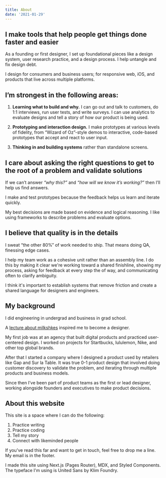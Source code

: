 ```yaml
---
title: About
date: '2021-01-29'
---
```



## I make tools that help people get things done faster and easier 

As a founding or first designer, I set up foundational pieces like a design system, user research practice, and a design process. I help untangle and fix design debt.
 
I design for consumers and business users; for responsive web, iOS, and products that live across multiple platforms.

## I’m strongest in the following areas:

1. **Learning what to build and why.** I can go out and talk to customers, do 1:1 interviews, run user tests, and write surveys. I can use analytics to evaluate designs and tell a story of how our product is being used. 

2. **Prototyping and interaction design.** I make prototypes at various levels of fidelity, from “Wizard of Oz”-style demos to interactive, code-based prototypes that accept and react to user input. 

3. **Thinking in and building systems** rather than standalone screens.  


## I care about asking the right questions to get to the root of a problem and validate solutions

If we can’t answer *“why this?”* and *“how will we know it’s working?”* then I’ll help us find answers.  

I make and test prototypes because the feedback helps us learn and iterate quickly. 

My best decisions are made based on evidence and logical reasoning. I like using frameworks to describe problems and evaluate options.

## I believe that quality is in the details  
I sweat “the other 80%” of work needed to ship. That means doing QA, finessing edge cases.

I help my team work as a cohesive unit rather than an assembly line. I do this by making it clear we're working toward a shared finishline, showing my process, asking for feedback at every step the of way, and communicating often to clarify ambiguity. 

I think it's important to establish systems that remove friction and create a shared language for designers and engineers.

## My background
I did engineering in undergrad and business in grad school.

A [lecture about milkshkes](/writing/milkshales-and-design) inspired me to become a designer. 

My first job was at an agency that built digital products and practiced user-centered design. I worked on projects for Startbucks, lululemon, Nike, and other top global brands. 

After that I started a company where I designed a product used by retailers like Gap and Sur la Table. It was true 0-1 product design that involved doing customer discovery to validate the problem, and iterating through multiple products and business models. 

Since then I’ve been part of product teams as the first or lead designer, working alongside founders and executives to make product decisions. 


## About this website
This site is a space where I can do the following:

1. Practice writing
2. Practice coding
3. Tell my story
4. Connect with likeminded people

If you’ve read this far and want to get in touch, feel free to drop me a line. My email is in the footer.

I made this site using Next.js (Pages Router), MDX, and Styled Components. The typeface I'm using is United Sans by Klim Foundry.